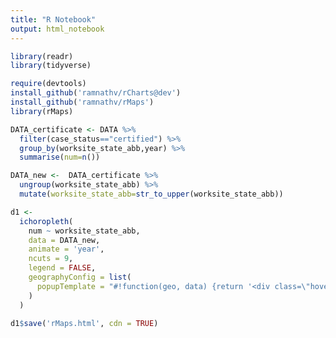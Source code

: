 ```yaml
---
title: "R Notebook"
output: html_notebook
---
```


```r
library(readr)
library(tidyverse)
```
```r
require(devtools)
install_github('ramnathv/rCharts@dev')
install_github('ramnathv/rMaps')
library(rMaps)
```


```r
DATA_certificate <- DATA %>% 
  filter(case_status=="certified") %>% 
  group_by(worksite_state_abb,year) %>% 
  summarise(num=n())
```

```r
DATA_new <-  DATA_certificate %>% 
  ungroup(worksite_state_abb) %>% 
  mutate(worksite_state_abb=str_to_upper(worksite_state_abb))
```

```r
d1 <-
  ichoropleth(
    num ~ worksite_state_abb,
    data = DATA_new,
    animate = 'year',
    ncuts = 9,
    legend = FALSE,
    geographyConfig = list(
      popupTemplate = "#!function(geo, data) {return '<div class=\"hoverinfo\"><strong>' + data.worksite_state_abb + '<br>' + data.num + '</strong></div>';}!#"
    )
  )
```



```r
d1$save('rMaps.html', cdn = TRUE)
```


